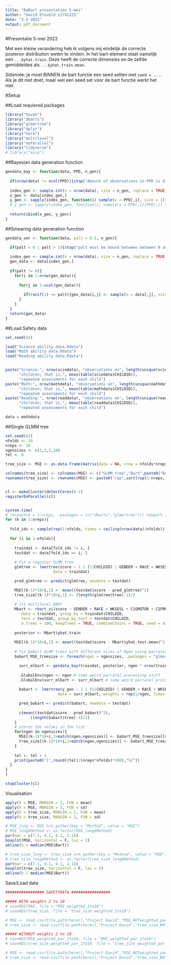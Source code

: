 ```yaml
---
title: "BaBart presentation 5-mei"
author: "David Eleveld s1741225"
date: "3-5-2022"
output: pdf_document
---
```


#Presentatie 5-mei 2022

Met een kleine verandering heb ik volgens mij eindelijk de correcte posterior distribution weten te vinden. In het bart-element staat namelijk een `...$yhat.train`. Deze heeft de correcte dimensies en de zelfde gemiddeldes als `...$yhat.train.mean`. 

Sidenote: je moet BINNEN de bart functie een seed setten met `seed = ...`. Als je dit niet doet, maar wel een seed set voor de bart functie werkt het niet.

#Setup

##Load requiered packages

```r
library("haven")
library("dbarts")
library("glmertree")
library("dplyr")
library("here")
library("multilevel")
library("doParallel")
library("tidyverse")
# library("mice")
```

##Bayesian data generation function

```r
gendata_bay <- function(data, PPD, n_gen){
  
  if(nrow(data) != ncol(PPD)){stop("Amount of observations in PPD is different from data")}
  
  index_gen <- sample.int(n = nrow(data), size = n_gen, replace = TRUE)
  x_gen <- data[index_gen,]
  y_gen <- sapply(index_gen, function(i) sample(x = PPD[,i], size = 1))
  # y_gen <- sapply(index_gen, function(i) sample(x = PPD[,i][PPD[,i] >= quantile(PPD[,i], probs = .40) & PPD[,i] <= quantile(PPD[,i], probs = .60)], size = 1))
  
  return(cbind(x_gen, y_gen))
}
```

##Smearing data generation function

```r
gendata_smr <- function(data, palt = 0.5, n_gen){

  if(palt < 0 | palt > 1){stop("palt must be bound between between 0 and 1")}
  
  index_gen <- sample.int(n = nrow(data), size = n_gen, replace = TRUE)
  gen_data <- data[index_gen,]
  
  if(palt != 0){
    for(i in 1:nrow(gen_data)){
      
      for(j in 1:ncol(gen_data)){
        
        if(runif(1) <= palt){gen_data[i,j] <- sample(x = data[,j], size = 1)}
      }
    }
  }
  return(gen_data)
}
```

##Load Safety data

```r
set.seed(42)

load("Science ability data.Rdata")
load("Math ability data.Rdata")
load("Reading ability data.Rdata")


paste("Science:", nrow(sciedata), "observations on", length(unique(sciedata$CHILDID)), 
      "children; that is,", mean(table(sciedata$CHILDID)), 
      "repeated assessments for each child")
paste("Math:", nrow(mathdata), "observations on", length(unique(mathdata$CHILDID)), 
      "children; that is,", mean(table(mathdata$CHILDID)), 
      "repeated assessments for each child")
paste("Reading:", nrow(readdata), "observations on", length(unique(readdata$CHILDID)), 
      "children; that is,", mean(table(readdata$CHILDID)), 
      "repeated assessments for each child")

data = mathdata
```

##Single GLMM tree

```r
set.seed(42)
nfolds <- 10
nreps <- 10
ngensizes <- c(1,2,5,10)
tel <- 0

tree_size <- MSE <- as.data.frame(matrix(data = NA, nrow = nfolds*nreps, ncol = 2 + length(ngensizes)))

colnames(tree_size) <- colnames(MSE) <- c("GLMM_tree","Bart",paste0("BaBart_N*",ngensizes))
rownames(tree_size) <- rownames(MSE) <- paste0("rep",sort(rep(1:nreps, times = nfolds)),"_fold",rep(1:nfolds, times = nreps))


cl <- makeCluster(detectCores()-1)
registerDoParallel(cl)


system.time(
# foreach(k = 1:nreps, .packages = (c("dbarts","glmertree"))) %dopar% {
for (k in 1:nreps){
  
  fold_ids <- sample(rep(1:nfolds, times = ceiling(nrow(data)/nfolds)), size = nrow(data), replace = FALSE)
  
  for (i in 1:nfolds){
    
    traindat <- data[fold_ids != i, ]
    testdat <- data[fold_ids == i, ]
    
    # Fit a regualar GLMM tree
    glmtree <- lmertree(score ~ 1 | (1|CHILDID) | GENDER + RACE + WKSESL + C1GMOTOR + C1FMOTOR + T1INTERN + T1EXTERN + T1INTERP + T1CONTRO + P1FIRKDG + AGEBASELINE,
                     data = traindat)

    pred_glmtree <- predict(glmtree, newdata = testdat)

    MSE[(k-1)*10+i,1] <- mean((testdat$score - pred_glmtree)^2)
    tree_size[(k-1)*10+i,1] <- (length(glmtree$tree)-1)/2
    
    # fit multilevel BART
    Mbart <- rbart_vi(score ~ GENDER + RACE + WKSESL + C1GMOTOR + C1FMOTOR + T1INTERN + T1EXTERN + T1INTERP + T1CONTRO + P1FIRKDG + AGEBASELINE,
       data = traindat, group.by = traindat$CHILDID,
       test = testdat, group.by.test = testdat$CHILDID,
       n.trees = 100, keepTrees = TRUE, combineChains = TRUE, seed = 42)
    
    posterior <- Mbart$yhat.train
    
    MSE[(k-1)*10+i,2] <- mean((testdat$score - Mbart$yhat.test.mean)^2)
    
    # fit BaBart GLMM trees with different sizes of Ngen using parralel processing
    babart_MSE_treesize <- foreach(ngen = ngensizes, .packages = "glmertree") %dopar% {

      surr_mlbart <- gendata_bay(traindat, posterior, ngen * nrow(traindat))
      
      .GlobalEnv$ngen <- ngen # some weird parralel processing stuff
      .GlobalEnv$surr_mlbart <- surr_mlbart # some weird parralel processing stuff
      
      babart <- lmertree(y_gen ~ 1 | (1|CHILDID) | GENDER + RACE + WKSESL + C1GMOTOR + C1FMOTOR + T1INTERN + T1EXTERN + T1INTERP + T1CONTRO + P1FIRKDG + AGEBASELINE,
                       data = surr_mlbart, weights = rep(1/ngen, times = nrow(surr_mlbart)))

      pred_babart <- predict(babart, newdata = testdat)
      
      c(mean((testdat$score - pred_babart)^2),
           (length(babart$tree)-1)/2)
    }
    # stores the values in the list
    for(ngen in ngensizes){
      MSE[(k-1)*10+i,2+match(ngen,ngensizes)] <- babart_MSE_treesize[[match(ngen,ngensizes)]][1]
      tree_size[(k-1)*10+i,2+match(ngen,ngensizes)] <- babart_MSE_treesize[[match(ngen,ngensizes)]][2]
    }
    
    tel <- tel + 1
    print(paste0("[",round((tel)/(nreps*nfolds)*100),"%]"))
  }
}
)

stopCluster(cl)
```

Visualisation

```r
apply(X = MSE, MARGIN = 2, FUN = mean)
apply(X = MSE, MARGIN = 2, FUN = sd)
apply(X = tree_size, MARGIN = 2, FUN = mean)
apply(X = tree_size, MARGIN = 2, FUN = sd)

# MSE_long <- MSE %>% gather(key = "Method", value = "MSE")
# MSE_long$Method <- as.factor(MSE_long$Method)
par(mar = c(7.1, 4.1, 4.1, 2.1))
boxplot(MSE, horizontal = F, las = 2)
abline(h = median(MSE$Bart))

# tree_size_long <- tree_size %>% gather(key = "Method", value = "MSE")
# tree_size_long$Method <- as.factor(tree_size_long$Method)
par(mar = c(7.1, 4.1, 4.1, 2.1))
boxplot(tree_size, horizontal = F, las = 2)
abline(h = median(MSE$Bart))
```

Save/Load data

```r
################# SAFETYDATA #################

##### WITH weights 2 to 10
# saveRDS(MSE, file = "MSE_weighted_1to10")
# saveRDS(tree_size, file = "tree_size_weighted_1to10")

# MSE <- read.csv(file.path(here(),"Project David","MSE_NOTweighted_par_1to10"), row.names = 1)
# tree_size <- read.csv(file.path(here(),"Project David","tree_size_NOTweighted_par_1to10"), row.names = 1)

##### WITHOUT weights 2 to 10
# saveRDS(MSE_weighted_par_1to10, file = "MSE_weighted_par_1to10")
# saveRDS(tree_size_weighted_par_1to10, file = "tree_size_weighted_par_1to10")

# MSE <- read.csv(file.path(here(),"Project David","MSE_NOTweighted_par_1to10"), row.names = 1)
# tree_size <- read.csv(file.path(here(),"Project David","tree_size_NOTweighted_par_1to10"), row.names = 1)
```


